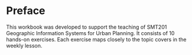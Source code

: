 # Preface {.unnumbered}

This workbook was developed to support the teaching of SMT201 Geographic Information Systems for Urban Planning. It consists of 10 hands-on exercises. Each exercise maps closely to the topic covers in the weekly lesson.
